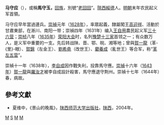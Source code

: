 '''马守应'''（{{bd|？||1644年||catIdx=M馬}}），或稱'''馬守玉，'''[[回族|回族]]，別號“[[:马守应|老回回]]”。[[陕西省|陝西]][[綏德縣|綏德]]人。[[明朝|明朝]]末年农民起义军首領。

马守应早年當過邊兵。[[崇禎|崇禎]]元年（[[1628年|1628年]]），率眾起義，隸屬闖王[[高迎祥|高迎祥]]、活動於甘肅東部，在淅川、南阳一带；崇禎四年（1631年）编入[[王自用|王自用]]農民起义军[[三十六营|三十六营]]；[[崇桢|崇桢]]八年（[[1635年|1635年]]）[[荥阳大会|荥阳大会]]时，名列[[豫楚十三家|豫楚十三家]]首领之一；有众数万人，是义军中重要的一支。先后转战陕、晋、鄂、皖、湘等地；曾與[[賀一龍|賀一龍]]（革-{里}-眼）、[[賀錦|賀錦]]（左金王）、[[劉希堯|劉希堯]]（改世王）、[[藺養成|藺養成]]（亂世王）等合军，称“[[革左五营|革左五营]]”。

崇禎十一年（1638年），[[李自成|李自成]]因作戰失利，投靠馬守應。[[崇禎|崇禎]]十六年（[[1643年|1643年]]）[[賀一龍|賀一龍]]與[[羅汝才|羅汝才]]被李自成設計殺害，馬守應退守荆州。崇禎十七年（1644年）春，病故。

==參考文獻==
*夏维中，《景山的晚風》，[[陕西师范大学出版社|陕西师范大学出版社]]，[[陕西|陕西]]，2004年。

[[Category:明朝軍事人物|M]]
[[Category:馬姓|S]]
[[Category:綏德人|M]]
[[Category:回族人|M]]